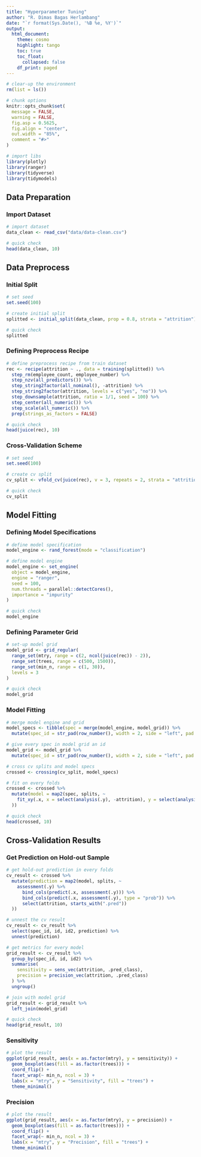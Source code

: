 ```yaml
---
title: "Hyperparameter Tuning"
author: "R. Dimas Bagas Herlambang"
date: "`r format(Sys.Date(), '%B %e, %Y')`"
output:
  html_document:
    theme: cosmo
    highlight: tango
    toc: true
    toc_float:
      collapsed: false
    df_print: paged
---
```


```r
# clear-up the environment
rm(list = ls())

# chunk options
knitr::opts_chunk$set(
  message = FALSE,
  warning = FALSE,
  fig.asp = 0.5625,
  fig.align = "center",
  out.width = "85%",
  comment = "#>"
)

# import libs
library(plotly)
library(ranger)
library(tidyverse)
library(tidymodels)
```

## Data Preparation

### Import Dataset

```r
# import dataset
data_clean <- read_csv("data/data-clean.csv")

# quick check
head(data_clean, 10)
```

## Data Preprocess

### Initial Split

```r
# set seed
set.seed(100)

# create initial split
splitted <- initial_split(data_clean, prop = 0.8, strata = "attrition")

# quick check
splitted
```

### Defining Preprocess Recipe

```r
# define preprocess recipe from train dataset
rec <- recipe(attrition ~ ., data = training(splitted)) %>% 
  step_rm(employee_count, employee_number) %>%
  step_nzv(all_predictors()) %>% 
  step_string2factor(all_nominal(), -attrition) %>%
  step_string2factor(attrition, levels = c("yes", "no")) %>%
  step_downsample(attrition, ratio = 1/1, seed = 100) %>%
  step_center(all_numeric()) %>%
  step_scale(all_numeric()) %>%
  prep(strings_as_factors = FALSE)

# quick check
head(juice(rec), 10)
```

### Cross-Validation Scheme

```r
# set seed
set.seed(100)

# create cv split
cv_split <- vfold_cv(juice(rec), v = 3, repeats = 2, strata = "attrition")

# quick check
cv_split
```

## Model Fitting

### Defining Model Specifications

```r
# define model specification
model_engine <- rand_forest(mode = "classification")

# define model engine
model_engine <- set_engine(
  object = model_engine,
  engine = "ranger",
  seed = 100,
  num.threads = parallel::detectCores(),
  importance = "impurity"
)

# quick check
model_engine
```

### Defining Parameter Grid

```r
# set-up model grid
model_grid <- grid_regular(
  range_set(mtry, range = c(2, ncol(juice(rec)) - 2)),
  range_set(trees, range = c(500, 1500)),
  range_set(min_n, range = c(1, 30)),
  levels = 3
)

# quick check
model_grid
```

### Model Fitting

```r
# merge model engine and grid
model_specs <- tibble(spec = merge(model_engine, model_grid)) %>%
  mutate(spec_id = str_pad(row_number(), width = 2, side = "left", pad = "0"))

# give every spec in model grid an id
model_grid <- model_grid %>%
  mutate(spec_id = str_pad(row_number(), width = 2, side = "left", pad = "0"))

# cross cv splits and model specs
crossed <- crossing(cv_split, model_specs)

# fit on every folds
crossed <- crossed %>%
  mutate(model = map2(spec, splits, ~
    fit_xy(.x, x = select(analysis(.y), -attrition), y = select(analysis(.y), attrition))
  ))

# quick check
head(crossed, 10)
```

## Cross-Validation Results

### Get Prediction on Hold-out Sample

```r
# get hold-out prediction in every folds
cv_result <- crossed %>%
  mutate(prediction = map2(model, splits, ~
    assessment(.y) %>%
      bind_cols(predict(.x, assessment(.y))) %>%
      bind_cols(predict(.x, assessment(.y), type = "prob")) %>%
      select(attrition, starts_with(".pred"))
  ))

# unnest the cv result
cv_result <- cv_result %>%
  select(spec_id, id, id2, prediction) %>%
  unnest(prediction)

# get metrics for every model
grid_result <- cv_result %>%
  group_by(spec_id, id, id2) %>%
  summarise(
    sensitivity = sens_vec(attrition, .pred_class),
    precision = precision_vec(attrition, .pred_class)
  ) %>%
  ungroup()

# join with model grid
grid_result <- grid_result %>% 
  left_join(model_grid)

# quick check
head(grid_result, 10)
```

### Sensitivity

```r
# plot the result
ggplot(grid_result, aes(x = as.factor(mtry), y = sensitivity)) +
  geom_boxplot(aes(fill = as.factor(trees))) +
  coord_flip() +
  facet_wrap(~ min_n, ncol = 3) +
  labs(x = "mtry", y = "Sensitivity", fill = "trees") +
  theme_minimal()
```

### Precision

```r
# plot the result
ggplot(grid_result, aes(x = as.factor(mtry), y = precision)) +
  geom_boxplot(aes(fill = as.factor(trees))) +
  coord_flip() +
  facet_wrap(~ min_n, ncol = 3) +
  labs(x = "mtry", y = "Precision", fill = "trees") +
  theme_minimal()
```
